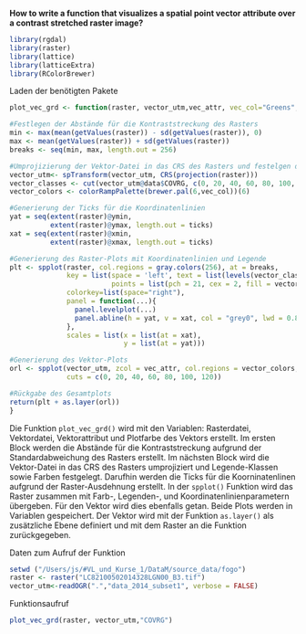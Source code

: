 
**How to write a function that visualizes a spatial point vector attribute over a contrast stretched raster image?**


```r
library(rgdal)
library(raster)
library(lattice)
library(latticeExtra)
library(RColorBrewer)
```
Laden der benötigten Pakete 

```r
plot_vec_grd <- function(raster, vector_utm,vec_attr, vec_col="Greens", ticks=6){

#Festlegen der Abstände für die Kontraststreckung des Rasters  
min <- max(mean(getValues(raster)) - sd(getValues(raster)), 0)
max <- mean(getValues(raster)) + sd(getValues(raster))
breaks <- seq(min, max, length.out = 256)

#Umprojizierung der Vektor-Datei in das CRS des Rasters und festelgen der Legende-Klassen sowie Farben
vector_utm<- spTransform(vector_utm, CRS(projection(raster)))
vector_classes <- cut(vector_utm@data$COVRG, c(0, 20, 40, 60, 80, 100, 120))
vector_colors <- colorRampPalette(brewer.pal(6,vec_col))(6)

#Generierung der Ticks für die Koordinatenlinien
yat = seq(extent(raster)@ymin, 
          extent(raster)@ymax, length.out = ticks)
xat = seq(extent(raster)@xmin, 
          extent(raster)@xmax, length.out = ticks)

#Generierung des Raster-Plots mit Koordinatenlinien und Legende
plt <- spplot(raster, col.regions = gray.colors(256), at = breaks,
              key = list(space = 'left', text = list(levels(vector_classes)), 
                         points = list(pch = 21, cex = 2, fill = vector_colors)),
              colorkey=list(space="right"),
              panel = function(...){
                panel.levelplot(...)
                panel.abline(h = yat, v = xat, col = "grey0", lwd = 0.8, lty = 3) 
              },
              scales = list(x = list(at = xat),
                            y = list(at = yat)))

#Generierung des Vektor-Plots 
orl <- spplot(vector_utm, zcol = vec_attr, col.regions = vector_colors, 
              cuts = c(0, 20, 40, 60, 80, 100, 120))

#Rückgabe des Gesamtplots
return(plt + as.layer(orl))
}
```

Die Funktion `plot_vec_grd()` wird mit den Variablen: Rasterdatei, Vektordatei, Vektorattribut und Plotfarbe des Vektors erstellt. 
Im ersten Block werden die Abstände für die Kontraststreckung aufgrund der Standardabweichung des Rasters erstellt. Im nächsten Block wird die Vektor-Datei in das CRS des Rasters umprojiziert und Legende-Klassen sowie Farben festgelegt. Darufhin werden die Ticks für die Koorninatenlinen aufgrund der Raster-Ausdehnung erstellt. 
In der `spplot()` Funktion wird das Raster zusammen mit Farb-, Legenden-, und Koordinatenlinienparametern übergeben. Für den Vektor wird dies ebenfalls getan. 
Beide Plots werden in Variablen gespeichert. Der Vektor wird mit der Funktion `as.layer()` als zusätzliche Ebene definiert und mit dem Raster an die Funktion zurückgegeben. 


Daten zum Aufruf der Funktion
```r
setwd ("/Users/js/#VL_und_Kurse_1/DataM/source_data/fogo")
raster <- raster("LC82100502014328LGN00_B3.tif")
vector_utm<-readOGR(".","data_2014_subset1", verbose = FALSE)
```

Funktionsaufruf
```r
plot_vec_grd(raster, vector_utm,"COVRG")

```



